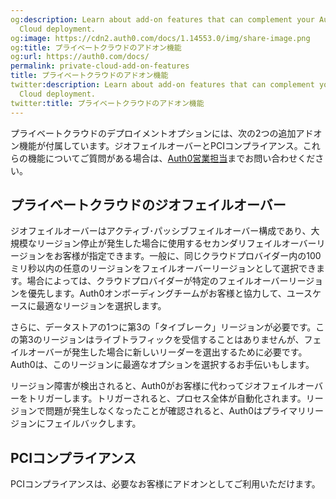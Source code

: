 ```yaml
---
og:description: Learn about add-on features that can complement your Auth0 Private
  Cloud deployment.
og:image: https://cdn2.auth0.com/docs/1.14553.0/img/share-image.png
og:title: プライベートクラウドのアドオン機能
og:url: https://auth0.com/docs/
permalink: private-cloud-add-on-features
title: プライベートクラウドのアドオン機能
twitter:description: Learn about add-on features that can complement your Auth0 Private
  Cloud deployment.
twitter:title: プライベートクラウドのアドオン機能
---
```


プライベートクラウドのデプロイメントオプションには、次の2つの追加アドオン機能が付属しています。ジオフェイルオーバーとPCIコンプライアンス。これらの機能についてご質問がある場合は、[Auth0営業担当](https://auth0.com/get-started?place=documentation%20post&type=link&text=contact%20auth0%20sales)までお問い合わせください。

## **プライベートクラウドのジオフェイルオーバー**

ジオフェイルオーバーはアクティブ･パッシブフェイルオーバー構成であり、大規模なリージョン停止が発生した場合に使用するセカンダリフェイルオーバーリージョンをお客様が指定できます。一般に、同じクラウドプロバイダー内の100ミリ秒以内の任意のリージョンをフェイルオーバーリージョンとして選択できます。場合によっては、クラウドプロバイダーが特定のフェイルオーバーリージョンを優先します。Auth0オンボーディングチームがお客様と協力して、ユースケースに最適なリージョンを選択します。

さらに、データストアの1つに第3の「タイブレーク」リージョンが必要です。この第3のリージョンはライブトラフィックを受信することはありませんが、フェイルオーバーが発生した場合に新しいリーダーを選出するために必要です。Auth0は、このリージョンに最適なオプションを選択するお手伝いもします。

リージョン障害が検出されると、Auth0がお客様に代わってジオフェイルオーバーをトリガーします。トリガーされると、プロセス全体が自動化されます。リージョンで問題が発生しなくなったことが確認されると、Auth0はプライマリリージョンにフェイルバックします。

## **PCIコンプライアンス**

PCIコンプライアンスは、必要なお客様にアドオンとしてご利用いただけます。